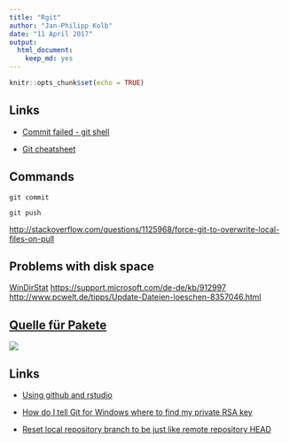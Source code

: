 ```yaml
---
title: "Rgit"
author: "Jan-Philipp Kolb"
date: "11 April 2017"
output: 
  html_document: 
    keep_md: yes
---
```


```r
knitr::opts_chunk$set(echo = TRUE)
```


## Links

- [Commit failed - git shell](http://stackoverflow.com/questions/11229843/github-windows-commit-failed-failed-to-create-a-new-commit)

- [Git cheatsheet](https://services.github.com/on-demand/downloads/github-git-cheat-sheet.pdf)


## Commands

``` 
git commit
```

``` 
git push
```


<http://stackoverflow.com/questions/1125968/force-git-to-overwrite-local-files-on-pull>

## Problems with disk space

[WinDirStat](http://www.tecchannel.de/storage/tools/2037869/mit_windirstat_kostenlos_speicherplatz_auf_der_festplatte_visualisieren/)
<https://support.microsoft.com/de-de/kb/912997>
<http://www.pcwelt.de/tipps/Update-Dateien-loeschen-8357046.html>


## [Quelle für Pakete](https://www.researchgate.net/figure/301746965_fig1_Figure-2-Number-of-R-packages-by-source)

![](https://www.researchgate.net/profile/Tom_Mens/publication/301746965/figure/fig1/AS:356583633637381@1462027571464/Figure-2-Number-of-R-packages-by-source.png)


## Links

- [Using github and rstudio](https://www.r-bloggers.com/version-control-file-sharing-and-collaboration-using-github-and-rstudio/)

- [How do I tell Git for Windows where to find my private RSA key](http://serverfault.com/questions/194567/how-do-i-tell-git-for-windows-where-to-find-my-private-rsa-key)

- [Reset local repository branch to be just like remote repository HEAD](http://stackoverflow.com/questions/1628088/reset-local-repository-branch-to-be-just-like-remote-repository-head)
